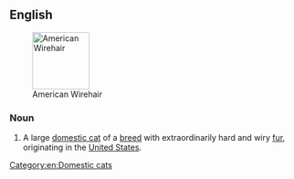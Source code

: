 ==English==
[[File:American Wirehair - CFF cat show Heinola 2008-05-04 IMG 8721.JPG|thumb|100px|American Wirehair]]

===Noun===
{{en-noun|head=[[American]] [[wirehair|Wirehair]]}}

# A large [[domestic cat]] of a [[breed]] with extraordinarily hard and wiry [[fur]], originating in the [[United States]].

{{wikipedia|American Wirehair}}

[[Category:en:Domestic cats]]